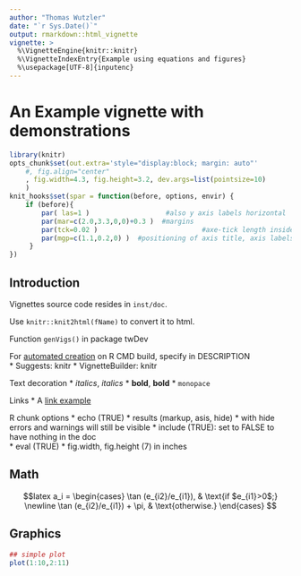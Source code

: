 ```yaml
---
author: "Thomas Wutzler"
date: "`r Sys.Date()`"
output: rmarkdown::html_vignette
vignette: >
  %\VignetteEngine{knitr::knitr}
  %\VignetteIndexEntry{Example using equations and figures}
  %\usepackage[UTF-8]{inputenc}
---
```


An Example vignette with demonstrations
=======================================


```r
library(knitr)
opts_chunk$set(out.extra='style="display:block; margin: auto"'
    #, fig.align="center"
    , fig.width=4.3, fig.height=3.2, dev.args=list(pointsize=10)
    )
knit_hooks$set(spar = function(before, options, envir) {
    if (before){
        par( las=1 )                   #also y axis labels horizontal
        par(mar=c(2.0,3.3,0,0)+0.3 )  #margins
        par(tck=0.02 )                          #axe-tick length inside plots             
        par(mgp=c(1.1,0.2,0) )  #positioning of axis title, axis labels, axis
     }
})
```


Introduction
------------

Vignettes source code resides in `inst/doc`.

Use `knitr::knit2html(fName)` to convert it to html.

Function `genVigs()` in package twDev

For [automated creation](http://yihui.name/knitr/demo/vignette/) on R CMD build, specify in DESCRIPTION  
* Suggests:  knitr
* VignetteBuilder: knitr



Text decoration
* *italics*, _italics_
* **bold**, __bold__
* `monopace`

Links
* A [link example](http://url.com/ "Title")

R chunk options
* echo (TRUE)
* results (markup, asis, hide)
    * with hide errors and warnings will still be visible
* include (TRUE): set to FALSE to have nothing in the doc     
* eval (TRUE) 
* fig.width, fig.height (7) in inches 
 

Math
----

$$latex
a_i =
\begin{cases}
\tan (e_{i2}/e_{i1}), & \text{if $e_{i1}>0$;}
\newline
\tan (e_{i2}/e_{i1}) + \pi, & \text{otherwise.}
\end{cases}
$$ 


Graphics
--------

```r
## simple plot
plot(1:10,2:11)
```

